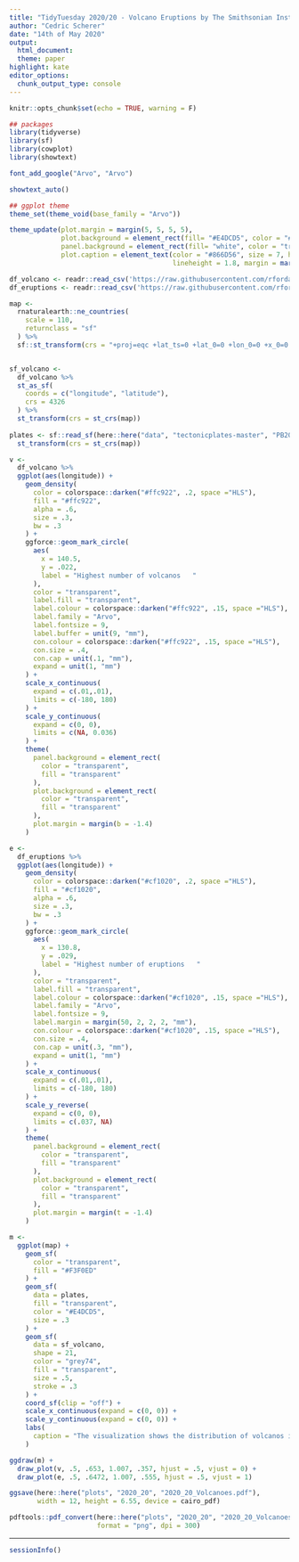 ```yaml
---
title: "TidyTuesday 2020/20 - Volcano Eruptions by The Smithsonian Institution"
author: "Cedric Scherer"
date: "14th of May 2020"
output:
  html_document:
  theme: paper
highlight: kate
editor_options:
  chunk_output_type: console
---
```

  
```r
knitr::opts_chunk$set(echo = TRUE, warning = F)
```

```r
## packages
library(tidyverse)
library(sf)
library(cowplot)
library(showtext)

font_add_google("Arvo", "Arvo")

showtext_auto()

## ggplot theme
theme_set(theme_void(base_family = "Arvo"))

theme_update(plot.margin = margin(5, 5, 5, 5),
             plot.background = element_rect(fill= "#E4DCD5", color = "#E4DCD5"),
             panel.background = element_rect(fill= "white", color = "transparent"),
             plot.caption = element_text(color = "#866D56", size = 7, hjust = .5,
                                         lineheight = 1.8, margin = margin(7, 0, 7, 0)))
```

```r
df_volcano <- readr::read_csv('https://raw.githubusercontent.com/rfordatascience/tidytuesday/master/data/2020/2020-05-12/volcano.csv')
df_eruptions <- readr::read_csv('https://raw.githubusercontent.com/rfordatascience/tidytuesday/master/data/2020/2020-05-12/eruptions.csv')

map <- 
  rnaturalearth::ne_countries(
    scale = 110,
    returnclass = "sf"
  ) %>% 
  sf::st_transform(crs = "+proj=eqc +lat_ts=0 +lat_0=0 +lon_0=0 +x_0=0 +y_0=0 +ellps=WGS84 +units=m +no_defs")


sf_volcano <-
  df_volcano %>% 
  st_as_sf(
    coords = c("longitude", "latitude"),
    crs = 4326
  ) %>% 
  st_transform(crs = st_crs(map))
  
plates <- sf::read_sf(here::here("data", "tectonicplates-master", "PB2002_plates.shp")) %>% 
  st_transform(crs = st_crs(map))
```

```r
v <- 
  df_volcano %>% 
  ggplot(aes(longitude)) +
    geom_density(
      color = colorspace::darken("#ffc922", .2, space ="HLS"), 
      fill = "#ffc922", 
      alpha = .6,
      size = .3,
      bw = .3
    ) +
    ggforce::geom_mark_circle(
      aes(
        x = 140.5, 
        y = .022, 
        label = "Highest number of volcanos   "
      ),
      color = "transparent",
      label.fill = "transparent",
      label.colour = colorspace::darken("#ffc922", .15, space ="HLS"),
      label.family = "Arvo",
      label.fontsize = 9,
      label.buffer = unit(9, "mm"),
      con.colour = colorspace::darken("#ffc922", .15, space ="HLS"),
      con.size = .4,
      con.cap = unit(.1, "mm"),
      expand = unit(1, "mm")
    ) +
    scale_x_continuous(
      expand = c(.01,.01),
      limits = c(-180, 180)
    ) +
    scale_y_continuous(
      expand = c(0, 0),
      limits = c(NA, 0.036)
    ) +
    theme(
      panel.background = element_rect(
        color = "transparent", 
        fill = "transparent"
      ),
      plot.background = element_rect(
        color = "transparent", 
        fill = "transparent"
      ),
      plot.margin = margin(b = -1.4)
    )

e <- 
  df_eruptions %>% 
  ggplot(aes(longitude)) +
    geom_density(
      color = colorspace::darken("#cf1020", .2, space ="HLS"), 
      fill = "#cf1020", 
      alpha = .6,
      size = .3,
      bw = .3
    ) +
    ggforce::geom_mark_circle(
      aes(
        x = 130.8, 
        y = .029, 
        label = "Highest number of eruptions   "
      ),
      color = "transparent",
      label.fill = "transparent",
      label.colour = colorspace::darken("#cf1020", .15, space ="HLS"),
      label.family = "Arvo",
      label.fontsize = 9,
      label.margin = margin(50, 2, 2, 2, "mm"),
      con.colour = colorspace::darken("#cf1020", .15, space ="HLS"),
      con.size = .4,
      con.cap = unit(.3, "mm"),
      expand = unit(1, "mm")
    ) +
    scale_x_continuous(
      expand = c(.01,.01),
      limits = c(-180, 180)
    ) +
    scale_y_reverse(
      expand = c(0, 0),
      limits = c(.037, NA)
    ) +
    theme(
      panel.background = element_rect(
        color = "transparent", 
        fill = "transparent"
      ),
      plot.background = element_rect(
        color = "transparent", 
        fill = "transparent"
      ),
      plot.margin = margin(t = -1.4)
    )
```

```r
m <- 
  ggplot(map) + 
    geom_sf(
      color = "transparent", 
      fill = "#F3F0ED"
    ) +
    geom_sf(
      data = plates,
      fill = "transparent",
      color = "#E4DCD5",
      size = .3
    ) + 
    geom_sf(
      data = sf_volcano,
      shape = 21,
      color = "grey74",
      fill = "transparent",
      size = .5,
      stroke = .3
    ) +
    coord_sf(clip = "off") +
    scale_x_continuous(expand = c(0, 0)) +
    scale_y_continuous(expand = c(0, 0)) +
    labs(
      caption = "The visualization shows the distribution of volcanos in yellow and the cumulative number of eruptions in red along a longitudinal gradient. Dots represent the location of 958 volcanos and the lines indicate plate boundaries.\nVisualization by Cédric Scherer  •  Data by The Smithsonian Institution"
    )

ggdraw(m) +
  draw_plot(v, .5, .653, 1.007, .357, hjust = .5, vjust = 0) +
  draw_plot(e, .5, .6472, 1.007, .555, hjust = .5, vjust = 1) 

ggsave(here::here("plots", "2020_20", "2020_20_Volcanoes.pdf"), 
       width = 12, height = 6.55, device = cairo_pdf)

pdftools::pdf_convert(here::here("plots", "2020_20", "2020_20_Volcanoes.pdf"),
                      format = "png", dpi = 300)
```

***

```r
sessionInfo()
```

